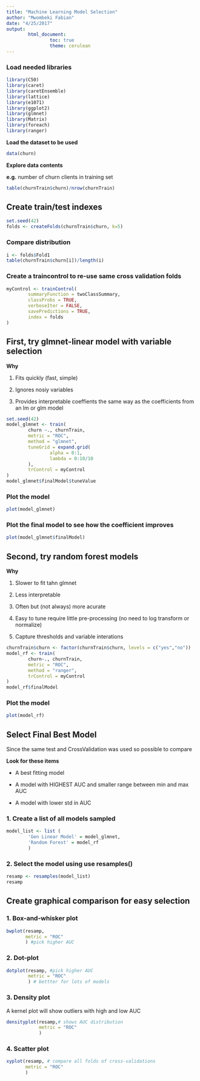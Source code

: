```yaml
---
title: "Machine Learning Model Selection"
author: "Mwombeki Fabian"
date: "4/25/2017"
output: 
        html_document:
                toc: true
                theme: cerulean
---
```


### Load needed libraries

```r
library(C50)
library(caret)
library(caretEnsemble)
library(lattice)
library(e1071)
library(ggplot2)
library(glmnet)
library(Matrix)
library(foreach)
library(ranger)
```
__Load the dataset to be used__

```r
data(churn)
```

__Explore data contents__ 

__e.g.__ number of churn clients in training set

```r
table(churnTrain$churn)/nrow(churnTrain)
```

## Create train/test indexes

```r
set.seed(42)
folds <- createFolds(churnTrain$churn, k=5)
```

### Compare distribution 

```r
i <- folds$Fold1
table(churnTrain$churn[i])/length(i)
```

### Create a traincontrol to re-use same cross validation folds

```r
myControl <- trainControl(
        summaryFunction = twoClassSummary,
        classProbs = TRUE,
        verboseIter = FALSE,
        savePredictions = TRUE,
        index = folds
)
```

## First, try glmnet-linear model with variable selection

__Why__

1. Fits quickly (fast, simple)

2. Ignores nosiy variables

3. Provides interpretable coeffients the same way as the coefficients from an lm or glm model

```r
set.seed(42)
model_glmnet <- train(
        churn ~., churnTrain,
        metric = "ROC",
        method = "glmnet",
        tuneGrid = expand.grid(
                alpha = 0:1,
                lambda = 0:10/10
        ),
        trControl = myControl
)
model_glmnet$finalModel$tuneValue
```

### Plot the model

```r
plot(model_glmnet)
```

### Plot the final model to see how the coefficient improves

```r
plot(model_glmnet$finalModel)
```

## Second, try random forest models
__Why__ 

1. Slower to fit tahn glmnet 

2. Less interpretable 

3. Often but (not always) more acurate 

4. Easy to tune require little pre-processing (no need to log transform or normalize) 

5. Capture thresholds and variable interations 

```r
churnTrain$churn <- factor(churnTrain$churn, levels = c("yes","no"))
model_rf <- train(
        churn~., churnTrain,
        metric = "ROC",
        method = "ranger",
        trControl = myControl
)
model_rf$finalModel
```

### Plot the model

```r
plot(model_rf)
```

## Select Final Best Model

Since the same test and CrossValidation was used so possible to compare

__Look for these items__

* A best fitting model

* A model with HIGHEST AUC and smaller range between min and max AUC

* A model with lower std in AUC 

### 1. Create a list of all models sampled
```r
model_list <- list (
        'Gen Linear Model' = model_glmnet, 
        'Random Forest' = model_rf
        )
```
### 2. Select the model using use resamples()

```r
resamp <- resamples(model_list)
resamp
```

## Create graphical comparison for easy selection

###  1. Box-and-whisker plot 

```r
bwplot(resamp,
       metric = "ROC"
       ) #pick higher AUC
```

### 2. Dot-plot 

```r
dotplot(resamp, #pick higher AUC
        metric = "ROC"
        ) # bettter for lots of models
```

###  3. Density plot 

A kernel plot will show outliers with high and low AUC
```r
densityplot(resamp,# shows AUC distribution
            metric = "ROC"
            )
```

###  4. Scatter plot 

```r
xyplot(resamp, # compare all folds of cross-validations
       metric = "ROC"
       )
```
